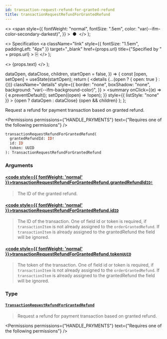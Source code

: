 ```yaml
---
id: transaction-request-refund-for-granted-refund
title: transactionRequestRefundForGrantedRefund
---
```


  <>
    <span
      style={{
        fontWeight: "normal",
        fontSize: ".5em",
        color: "var(--ifm-color-secondary-darkest)",
      }}
    >
      &nbsp;●&nbsp;
    </span>
  </>
);

  <>
    Specification
    <a
      className="link"
      style={{ fontSize: "1.5em", paddingLeft: "4px" }}
      target="\_blank"
      href={props.url}
      title={"Specified by " + props.url}
    >
      ⎘
    </a>
  </>
);

  <>
    <span className={props.class}>{props.text}</span>
  </>
);


  dataOpen,
  dataClose,
  children,
  startOpen = false,
}) => {
  const [open, setOpen] = useState(startOpen);
  return (
    <details
      {...(open ? { open: true } : {})}
      className="details"
      style={{
        border: "none",
        boxShadow: "none",
        background: "var(--ifm-background-color)",
      }}
    >
      <summary
        onClick={(e) => {
          e.preventDefault();
          setOpen((open) => !open);
        }}
        style={{ listStyle: "none" }}
      >
        {open ? dataOpen : dataClose}
      </summary>
      {open && children}
    </details>
  );
};

Request a refund for payment transaction based on granted refund.

<Badge
  text="Added in Saleor 3.15"
  class="badge badge--secondary margin-bottom--sm"
/>

<FeaturePreview />

<Permissions
  permissions={"HANDLE_PAYMENTS"}
  text={"Requires one of the following permissions"}
/>

```graphql
transactionRequestRefundForGrantedRefund(
  grantedRefundId: ID!
  id: ID
  token: UUID
): TransactionRequestRefundForGrantedRefund
```

### Arguments

#### [<code style={{ fontWeight: 'normal' }}>transactionRequestRefundForGrantedRefund.<b>grantedRefundId</b></code>](#)<Bullet />[`ID!`](../../../api-reference/miscellaneous/scalars/id) <Badge class="badge badge--secondary" text="non-null"/> <Badge class="badge badge--secondary" text="scalar"/> <Badge class="badge badge--secondary" text="miscellaneous"/>

> The ID of the granted refund.

#### [<code style={{ fontWeight: 'normal' }}>transactionRequestRefundForGrantedRefund.<b>id</b></code>](#)<Bullet />[`ID`](../../../api-reference/miscellaneous/scalars/id) <Badge class="badge badge--secondary" text="scalar"/> <Badge class="badge badge--secondary" text="miscellaneous"/>

> The ID of the transaction. One of field id or token is required, if `transactionItem` is not already assigned to the `orderGrantedRefund`. If `transactionItem` is already assigned to the grantedRefund the field will be ignored.

#### [<code style={{ fontWeight: 'normal' }}>transactionRequestRefundForGrantedRefund.<b>token</b></code>](#)<Bullet />[`UUID`](../../../api-reference/miscellaneous/scalars/uuid) <Badge class="badge badge--secondary" text="scalar"/> <Badge class="badge badge--secondary" text="miscellaneous"/>

> The token of the transaction. One of field id or token is required, if `transactionItem` is not already assigned to the `orderGrantedRefund`. If `transactionItem` is already assigned to the grantedRefund the field will be ignored.

### Type

#### [`TransactionRequestRefundForGrantedRefund`](../../../api-reference/payments/objects/transaction-request-refund-for-granted-refund) <Badge class="badge badge--secondary" text="object"/> <Badge class="badge badge--secondary" text="payments"/>

> Request a refund for payment transaction based on granted refund.
>
> <Badge
>   text="Added in Saleor 3.15"
>   class="badge badge--secondary margin-bottom--sm"
> />
>
> <FeaturePreview />

<Permissions
  permissions={"HANDLE_PAYMENTS"}
  text={"Requires one of the following permissions"}
/>


